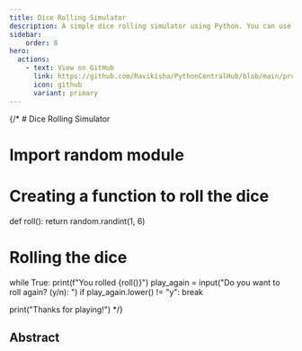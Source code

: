 ```yaml
---
title: Dice Rolling Simulator
description: A simple dice rolling simulator using Python. You can use this to play board games or just for fun. This is a command line program. It helps you to learn about random module in Python.
sidebar: 
    order: 8
hero:
  actions:
    - text: View on GitHub
      link: https://github.com/Ravikisha/PythonCentralHub/blob/main/projects/beginners/dicerolling.py
      icon: github
      variant: primary
---
```


{/* # Dice Rolling Simulator

# Import random module

# Creating a function to roll the dice
def roll():
    return random.randint(1, 6)

# Rolling the dice
while True:
    print(f"You rolled {roll()}")
    play_again = input("Do you want to roll again? (y/n): ")
    if play_again.lower() != "y":
        break
    
print("Thanks for playing!") */}

## Abstract
